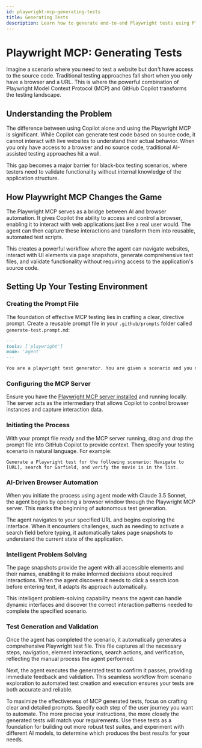 ```yaml
---
id: playwright-mcp-generating-tests
title: Generating Tests
description: Learn how to generate end-to-end Playwright tests using Playwright MCP with GitHub Copilot, even without access to source code.
---
```

# Playwright MCP: Generating Tests


Imagine a scenario where you need to test a website but don't have access to the source code. Traditional testing approaches fall short when you only have a browser and a URL. This is where the powerful combination of Playwright Model Context Protocol (MCP) and GitHub Copilot transforms the testing landscape.

<LiteYouTube
  id="AaCj939XIQ4"
  title="How to Generate Playwright Tests using MCP + Copilot"
/>

## Understanding the Problem

The difference between using Copilot alone and using the Playwright MCP is significant. While Copilot can generate test code based on source code, it cannot interact with live websites to understand their actual behavior. When you only have access to a browser and no source code, traditional AI-assisted testing approaches hit a wall.

This gap becomes a major barrier for black-box testing scenarios, where testers need to validate functionality without internal knowledge of the application structure.

## How Playwright MCP Changes the Game

The Playwright MCP serves as a bridge between AI and browser automation. It gives Copilot the ability to access and control a browser, enabling it to interact with web applications just like a real user would. The agent can then capture these interactions and transform them into reusable, automated test scripts.

This creates a powerful workflow where the agent can navigate websites, interact with UI elements via page snapshots, generate comprehensive test files, and validate functionality without requiring access to the application's source code.

## Setting Up Your Testing Environment

### Creating the Prompt File

The foundation of effective MCP testing lies in crafting a clear, directive prompt. Create a reusable prompt file in your `.github/prompts` folder called `generate-test.prompt.md`:

```markdown
---
tools: ['playwright']
mode: 'agent'
---

You are a playwright test generator. You are given a scenario and you need to generate a playwright test for it. DO NOT generate test code based on the scenario alone. DO run steps one by one using the tools provided by the Playwright MCP. Only after all steps are completed, emit a Playwright TypeScript test that uses @playwright/test. Save generated test file in the tests directory. Execute the test file and iterate until the test passes.
```

### Configuring the MCP Server

Ensure you have the [Playwright MCP server installed](./index.mdx#getting-started) and running locally. The server acts as the intermediary that allows Copilot to control browser instances and capture interaction data.

### Initiating the Process

With your prompt file ready and the MCP server running, drag and drop the prompt file into GitHub Copilot to provide context. Then specify your testing scenario in natural language. For example:

```
Generate a Playwright test for the following scenario: Navigate to [URL], search for Garfield, and verify the movie is in the list.
```

### AI-Driven Browser Automation

When you initiate the process using agent mode with Claude 3.5 Sonnet, the agent begins by opening a browser window through the Playwright MCP server. This marks the beginning of autonomous test generation.

The agent navigates to your specified URL and begins exploring the interface. When it encounters challenges, such as needing to activate a search field before typing, it automatically takes page snapshots to understand the current state of the application.

### Intelligent Problem Solving

The page snapshots provide the agent with all accessible elements and their names, enabling it to make informed decisions about required interactions. When the agent discovers it needs to click a search icon before entering text, it adapts its approach automatically.

This intelligent problem-solving capability means the agent can handle dynamic interfaces and discover the correct interaction patterns needed to complete the specified scenario.

### Test Generation and Validation

Once the agent has completed the scenario, it automatically generates a comprehensive Playwright test file. This file captures all the necessary steps, navigation, element interactions, search actions, and verification, reflecting the manual process the agent performed.

Next, the agent executes the generated test to confirm it passes, providing immediate feedback and validation. This seamless workflow from scenario exploration to automated test creation and execution ensures your tests are both accurate and reliable.

To maximize the effectiveness of MCP generated tests, focus on crafting clear and detailed prompts. Specify each step of the user journey you want to automate. The more precise your instructions, the more closely the generated tests will match your requirements. Use these tests as a foundation for building out more robust test suites, and experiment with different AI models, to determine which produces the best results for your needs.
